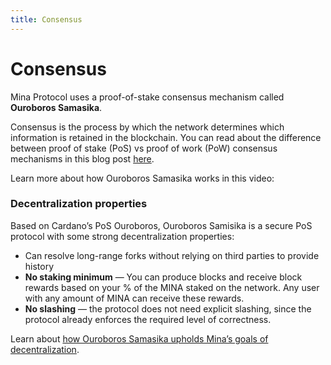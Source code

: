 ```yaml
---
title: Consensus
---
```



# Consensus

Mina Protocol uses a proof-of-stake consensus mechanism called **Ouroboros Samasika**. 

Consensus is the process by which the network determines which information is retained in the blockchain. You can read about the difference between proof of stake (PoS) vs proof of work (PoW) consensus mechanisms in this blog post <a href="https://minaprotocol.com/blog/proof-of-work-vs-proof-of-stake">here</a>.

Learn more about how Ouroboros Samasika works in this video:

<ResponsiveVideo src="https://www.youtube.com/embed/NpjuGYcJICA" />

### Decentralization properties
Based on Cardano’s PoS Ouroboros, Ouroboros Samisika is a secure PoS protocol with some strong decentralization properties: 

- Can resolve long-range forks without relying on third parties to provide history
- **No staking minimum** — You can produce blocks and receive block rewards based on your % of the MINA staked on the network. Any user with any amount of MINA can receive these rewards.
- **No slashing** — the protocol does not need explicit slashing, since the protocol already enforces the required level of correctness.

Learn about <a href="https://minaprotocol.com/blog/how-ouroboros-samasika-upholds-minas-goals-of-decentralization"> how Ouroboros Samasika upholds Mina’s goals of decentralization</a>.
